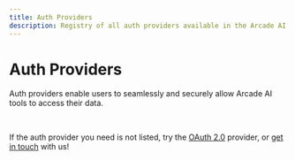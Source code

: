 ```yaml
---
title: Auth Providers
description: Registry of all auth providers available in the Arcade AI ecosystem
---
```


# Auth Providers


Auth providers enable users to seamlessly and securely allow Arcade AI tools to access their data.

<br />

<div className={styles.toolGrid}>
  <ToolCard
    name="GitHub"
    image="github"
    summary="Authorize tools and agents with GitHub, including private repositories"
    link="/integrations/auth/github"
    category="Auth"
  />
  <ToolCard
    name="Google"
    image="google"
    summary="Authorize tools and agents with Google: Gmail, Calendar, YouTube, Drive, and more"
    link="/integrations/auth/google"
    category="Auth"
  />
  <ToolCard
    name="LinkedIn"
    image="linkedin"
    summary="Authorize tools and agents with LinkedIn"
    link="/integrations/auth/linkedin"
    category="Auth"
  />
  <ToolCard
    name="Microsoft"
    image="msft"
    summary="Authorize tools and agents with Microsoft Graph"
    link="/integrations/auth/microsoft"
    category="Auth"
  />
  <ToolCard
    name="Slack"
    image="slack"
    summary="Authorize tools and agents with Slack"
    link="/integrations/auth/slack"
    category="Auth"
  />
  <ToolCard
    name="Spotify"
    image="spotify"
    summary="Authorize tools and agents with Spotify"
    link="/integrations/auth/spotify"
    category="Auth"
  />
  <ToolCard
    name="X"
    image="twitter"
    summary="Authorize tools and agents with X (Twitter)"
    link="/integrations/auth/x"
    category="Auth"
  />
  <ToolCard
    name="Zoom"
    image="zoom"
    summary="Authorize tools and agents with Zoom"
    link="/integrations/auth/zoom"
    category="Auth"
  />
  <ToolCard
    name="OAuth 2.0"
    image="oauth2"
    summary="Authorize tools and agents with any OAuth 2.0-compatible provider"
    link="/integrations/auth/oauth2"
    category="Auth"
  />
</div>

If the auth provider you need is not listed, try the [OAuth 2.0](/integrations/auth/oauth2) provider, or [get in touch](mailto:contact@arcade-ai.com) with us!
